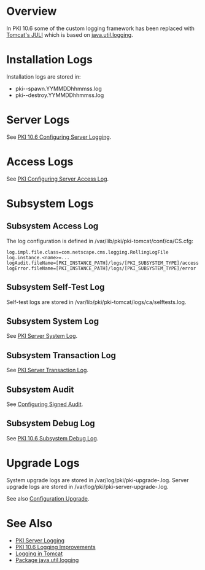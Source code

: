 = Overview =

In PKI 10.6 some of the custom logging framework has been replaced with [https://tomcat.apache.org/tomcat-8.5-doc/logging.html Tomcat's JULI] which is based on [https://docs.oracle.com/javase/8/docs/api/java/util/logging/package-summary.html java.util.logging].

= Installation Logs =

Installation logs are stored in:
* pki-<subsystem>-spawn.YYMMDDhhmmss.log
* pki-<subsystem>-destroy.YYMMDDhhmmss.log

= Server Logs =

See [[PKI 10.6 Configuring Server Logging]].

= Access Logs =

See [https://github.com/dogtagpki/pki/wiki/Configuring-Server-Access-Log PKI Configuring Server Access Log].

= Subsystem Logs =

== Subsystem Access Log ==

The log configuration is defined in /var/lib/pki/pki-tomcat/conf/ca/CS.cfg:

<pre>
log.impl.file.class=com.netscape.cms.logging.RollingLogFile
log.instance.<name>=...
logAudit.fileName=[PKI_INSTANCE_PATH]/logs/[PKI_SUBSYSTEM_TYPE]/access
logError.fileName=[PKI_INSTANCE_PATH]/logs/[PKI_SUBSYSTEM_TYPE]/error
</pre>

== Subsystem Self-Test Log ==

Self-test logs are stored in /var/lib/pki/pki-tomcat/logs/ca/selftests.log.

== Subsystem System Log ==

See [[PKI Server System Log]].

== Subsystem Transaction Log ==

See [[PKI Server Transaction Log]].

== Subsystem Audit ==

See [https://github.com/dogtagpki/pki/wiki/Configuring-Signed-Audit Configuring Signed Audit].

== Subsystem Debug Log ==

See [[PKI 10.6 Subsystem Debug Log]].

= Upgrade Logs =

System upgrade logs are stored in /var/log/pki/pki-upgrade-<current version>.log.
Server upgrade logs are stored in /var/log/pki/pki-server-upgrade-<current version>.log.

See also [[Configuration Upgrade]].

= See Also =

* [[PKI Server Logging]]
* [https://github.com/dogtagpki/pki/wiki/PKI-10.6-Logging-Improvements PKI 10.6 Logging Improvements]
* [https://tomcat.apache.org/tomcat-8.0-doc/logging.html Logging in Tomcat]
* [https://docs.oracle.com/javase/8/docs/api/java/util/logging/package-summary.html Package java.util.logging]